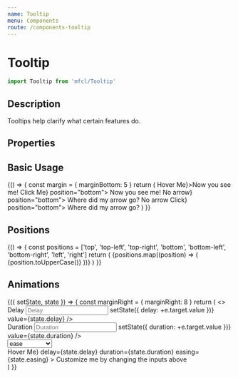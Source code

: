 ```yaml
---
name: Tooltip
menu: Components
route: /components-tooltip
---
```



# Tooltip

```javascript
import Tooltip from 'mfcl/Tooltip'
```

## Description

Tooltips help clarify what certain features do.

## Properties

<Props of={Tooltip} />

## Basic Usage

<Playground>
  {() => {
    const margin = { marginBottom: 5 }
    return (
      <Row>
        <Tooltip trigger={<Button style={margin}>Hover Me</Button>}>Now you see me!</Tooltip>
        <Tooltip hover={false} trigger={<Button style={margin}>Click Me</Button>} position="bottom">
          Now you see me!
        </Tooltip>
        <Tooltip arrow={false} trigger={<Button style={margin}>No arrow</Button>} position="bottom">
          Where did my arrow go?
        </Tooltip>
        <Tooltip arrow={false} hover={false} trigger={<Button style={margin}>No arrow Click</Button>} position="bottom">
          Where did my arrow go?
        </Tooltip>
      </Row>
    )
  }}
</Playground>

## Positions

<Playground>
  {() => {
    const positions = ['top', 'top-left', 'top-right', 'bottom', 'bottom-left', 'bottom-right', 'left', 'right']
    return (
      <Row>
        {positions.map((position) => (
          <Tooltip
            key={position}
            position={position}
            trigger={`I am on the ${position}`}
            style={{ margin: '0px 10px' }}
          >
            {position.toUpperCase()}
          </Tooltip>
        ))}
      </Row>
    )
  }}
</Playground>

## Animations

<Playground>
  <Component
    initialState={{
      delay: 0,
      duration: 180,
      easing: 'ease-in-out'
    }}
  >
    {({ setState, state }) => {
      const marginRight = { marginRight: 8 }
      return (
        <>
          <Row>
            <div>
              <label style={marginRight}>Delay</label>
              <input
                placeholder="Delay"
                name="delay"
                type="number"
                onChange={(e) => setState({ delay: +e.target.value })}
                value={state.delay}
              />
            </div>
            <div>
              <label style={marginRight}>Duration</label>
              <input
                placeholder="Duration"
                name="duration"
                type="number"
                onChange={(e) => setState({ duration: +e.target.value })}
                value={state.duration}
              />
            </div>
            <Select
              label="Easing"
              placeholder="Easing"
              onChange={(e) => setState({ easing: e.target.value })}
              value={state.easing}
            >
              <option value="ease">ease</option>
              <option value="easing-in">easing-in</option>
              <option value="easing-out">easing-out</option>
              <option value="easing-in-out">easing-in-out</option>
              <option value="linear">linear</option>
              <option value="step-start">step-start</option>
              <option value="step-end">step-end</option>
            </Select>
          </Row>
          <div style={{ marginTop: '100px', textAlign: 'center' }}>
            <Tooltip
              trigger={<Button style={{ marginBottom: 5 }}>Hover Me</Button>}
              delay={state.delay}
              duration={state.duration}
              easing={state.easing}
            >
              Customize me by changing the inputs above
            </Tooltip>
          </div>
        </>
      )
    }}

  </Component>
</Playground>
